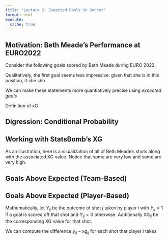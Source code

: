 ```yaml
---
title: "Lecture 2: Expected Goals in Soccer"
format: html
execute: 
  cache: true
---
```


## Motivation: Beth Meade's Performance at EURO2022

Consider the following goals scored by Beth Meade during EURO 2022.



Qualitatively, the first goal seems less impressive: given that she is in this position, if she sho

We can make these statements more quantiatively precise using *expected goals*

Definition of xG

## Digression: Conditional Probability

<!--
  1. Statistically, xg is an example of conditional probability
  2. Notationally it is written like this. On the left ofthe bar
  3. One way to compute this is to divide. Example: P(goal | footedness or play-type)
  4. In the examples above, we want to condition on many more variables. This involves doing something more sophisticated than simple binning & averaging. We usually fit a model (stay tuned)
-->


## Working with StatsBomb's XG

<!--
  1. There are many existing xg models. They differ in terms of (i) the covariates (i.e., what goes on the right hand side of the conditioning statement) and (ii) the estimation procedure. We will explore different ones next lecture
  2. For today, we will use XG provided by StatsBomb
  3. Load up the data; focus on EURO 2022 only
-->

As an illustration, here is a visualization of all of Beth Meade's shots along with the associated XG value. Notice that some are very low and some are very high.


## Goals Above Expected (Team-Based)

## Goals Above Expected (Player-Based)

<!--
  We see that in the first goal, Meade's XG was quite high. So, in some sense, we might want to give her much less credit.
  Summing over all her shots, we can get a sense of 
  
-->

Mathematically, let $Y_{ij}$ be the outcome of shot $j$ taken by player $i$ with $Y_{ij} = 1$ if a goal is scored off that shot and $Y_{ij} = 0$ otherwise.
Additionally $\textrm{XG}_{ij}$ be the corresponding XG value for that shot.





We can compute the difference $y_{ij} - \textrm{xg}_{ij}$ for each shot that player $i$ takes 


